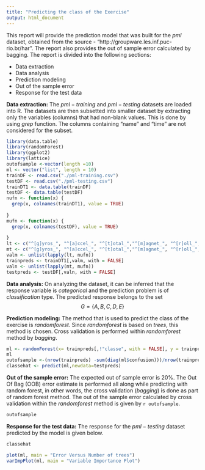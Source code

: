 ```yaml
---
title: "Predicting the class of the Exercise"
output: html_document
---
```

This report will provide the prediction model that was built for the $pml$ dataset, obtained from the source - "http://groupware.les.inf.puc-rio.br/har". The report also provides the out of sample error calculated by bagging. The report is divided into the following sections:

* Data extraction
* Data analysis
* Prediction modeling
* Out of the sample error
* Response for the test data

**Data extraction:**
The $pml-training$ and $pml-testing$ datasets are loaded into R. The datasets are then subsetted into smaller dataset by extracting only the variables (columns) that had non-blank values. This is done by using $grep$ function. The columns containing "name" and "time" are not considered for the subset.
 
```r
library(data.table)
library(randomForest)
library(ggplot2)
library(lattice)
outofsample <-vector(length =10)
ml <- vector("list", length = 10)
trainDF <- read.csv("./pml-training.csv")
testDF <- read.csv("./pml-testing.csv")
trainDT1 <- data.table(trainDF)
testDF <- data.table(testDF)
nufn <- function(x) {
  grep(x, colnames(trainDT1), value = TRUE)
  
}
mufn <- function(x) {
  grep(x, colnames(testDF), value = TRUE)
  
}
lt <- c("^[g]yros_", "^[a]ccel_", "^[t]otal_","^[m]agnet_", "^[r]oll_", "^[p]itch_", "^[y]aw_","^[c]lasse")
mt <- c("^[g]yros_", "^[a]ccel_", "^[t]otal_","^[m]agnet_", "^[r]oll_", "^[p]itch_", "^[y]aw_")
valm <- unlist(lapply(lt, nufn))
trainpreds <- trainDT1[,valm, with = FALSE]
valn <- unlist(lapply(mt, mufn))
testpreds <- testDF[,valn, with = FALSE]
```
**Data analysis:**
On analyzing the dataset, it can be inferred that the response variable is $categorical$ and the prediction problem is of $classification$ type. The predicted response belongs to the set
$$ G = \{ A,B,C,D,E \}$$

**Prediction modeling:**
The method that is used to predict the class of the exercise is $random forest$. Since $random forest$ is based on $trees$, this method is chosen. Cross validation is performed within $random forest$ method by $bagging$. 
```r
ml <- randomForest(x= trainpreds[,!"classe", with = FALSE], y = trainpreds$classe)
ml
outofsample <-(nrow(trainpreds) -sum(diag(ml$confusion)))/nrow(trainpreds)
classehat <- predict(ml,newdata=testpreds)
```
**Out of the sample error:**
The expected out of sample error is 20%. The Out Of Bag (OOB) error estimate is performed all along while predicting with random forest, in other words, the cross validation ($bagging$) is done as part of random forest method. The out of the sample error calculated by cross validation within the $random forest$ method is given by `r outofsample `.

```r
outofsample
```

**Response for the test data:**
The response for the $pml-testing$ dataset predicted by the model is given below.

```r
classehat
```


```r
plot(ml, main = "Error Versus Number of trees")
varImpPlot(ml, main = "Variable Importance Plot")
```


